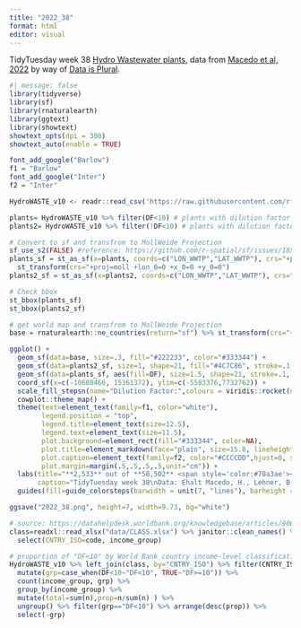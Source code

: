 ```yaml
---
title: "2022_38"
format: html
editor: visual
---
```


TidyTuesday week 38 [Hydro Wastewater plants](https://github.com/rfordatascience/tidytuesday/tree/master/data/2022/2022-09-20), data from [Macedo et al, 2022](https://figshare.com/articles/dataset/HydroWASTE_version_1_0/14847786/1) by way of [Data is Plural](https://www.data-is-plural.com/archive/2022-05-04-edition/).

```r
#| message: false
library(tidyverse)
library(sf)
library(rnaturalearth)
library(ggtext)
library(showtext)
showtext_opts(dpi = 300)
showtext_auto(enable = TRUE)
```

```r
font_add_google("Barlow")
f1 = "Barlow"
font_add_google("Inter")
f2 = "Inter"
```

```r
HydroWASTE_v10 <- readr::read_csv('https://raw.githubusercontent.com/rfordatascience/tidytuesday/master/data/2022/2022-09-20/HydroWASTE_v10.csv')
```

```r
plants= HydroWASTE_v10 %>% filter(DF<10) # plants with dilution factor of less than 10
plants2= HydroWASTE_v10 %>% filter(!DF<10) # plants with dilution factor of 10 or more

# Convert to sf and transfrom to MollWeide Projection
sf_use_s2(FALSE) #reference: https://github.com/r-spatial/sf/issues/1856
plants_sf = st_as_sf(x=plants, coords=c("LON_WWTP","LAT_WWTP"), crs="+proj=longlat +datum=WGS84") %>%
  st_transform(crs="+proj=moll +lon_0=0 +x_0=0 +y_0=0")
plants2_sf = st_as_sf(x=plants2, coords=c("LON_WWTP","LAT_WWTP"), crs="+proj=longlat +datum=WGS84") %>%st_transform(crs="+proj=moll +lon_0=0 +x_0=0 +y_0=0")

# Check bbox 
st_bbox(plants_sf)
st_bbox(plants2_sf)

# get world map and transfrom to MollWeide Projection 
base = rnaturalearth::ne_countries(return="sf") %>% st_transform(crs="+proj=moll +lon_0=0 +x_0=0 +y_0=0") #  MollWeide Projection
```

```r
ggplot() +
  geom_sf(data=base, size=.3, fill="#222233", color="#333344") +
  geom_sf(data=plants2_sf, size=1, shape=21, fill="#4C7C86", stroke=.1, color="#333344") +
  geom_sf(data=plants_sf, aes(fill=DF), size=1.5, shape=21, stroke=.1, color="#333344") +
  coord_sf(x=c(-10680466, 15361372), ylim=c(-5583376,7732762)) +
  scale_fill_stepsn(name="Dilution Factor:",colours = viridis::rocket(n = 5, begin = 0.5, end = 1), breaks=seq(0,10,2)) +
  cowplot::theme_map() +
  theme(text=element_text(family=f1, color="white"),
        legend.position = "top",
        legend.title=element_text(size=12.5),
        legend.text=element_text(size=11.5),
        plot.background=element_rect(fill="#333344", color=NA),
        plot.title=element_markdown(face="plain", size=15.8, lineheight=1.2, margin=margin(b=15)),
        plot.caption=element_text(family=f2, color="#CCCCDD",hjust=0, size=9.5, margin=margin(t=15)),
        plot.margin=margin(.5,.5,.5,.5,unit="cm")) +
  labs(title="**2,533** out of **58,502** <span style='color:#70a3ae'><b>wastewater treatment plants</b></span> show a dilution factor of less than 10,<br>which represents a common threshold for **environmental concern**",
       caption="TidyTuesday week 38\nData: Ehalt Macedo, H., Lehner, B., Nicell, J., Grill, G., Li, J., Limtong, A., and Shakya, R.:Distribution and characteristics of wastewater treatment\nplants within the global river network, Earth Syst. Sci. Data, 14, 559–577, https://doi.org/10.5194/essd-14-559-2022, 2022.") +
  guides(fill=guide_colorsteps(barwidth = unit(7, "lines"), barheight = unit(.6, "lines")))

ggsave("2022_38.png", height=7, width=9.73, bg="white")
```

```r
# source: https://datahelpdesk.worldbank.org/knowledgebase/articles/906519-world-bank-country-and-lending-groups
class=readxl::read_xlsx("data/CLASS.xlsx") %>% janitor::clean_names() %>%
  select(CNTRY_ISO=code, income_group)

# proportion of "DF<10" by World Bank country income-level classifications
HydroWASTE_v10 %>% left_join(class, by="CNTRY_ISO") %>% filter(CNTRY_ISO!="VEN") %>%
  mutate(grp=case_when(DF<10~"DF<10", TRUE~"DF>=10")) %>%
  count(income_group, grp) %>%
  group_by(income_group) %>%
  mutate(total=sum(n),prop=n/sum(n) ) %>%
  ungroup() %>% filter(grp=="DF<10") %>% arrange(desc(prop)) %>%
  select(-grp)
```
